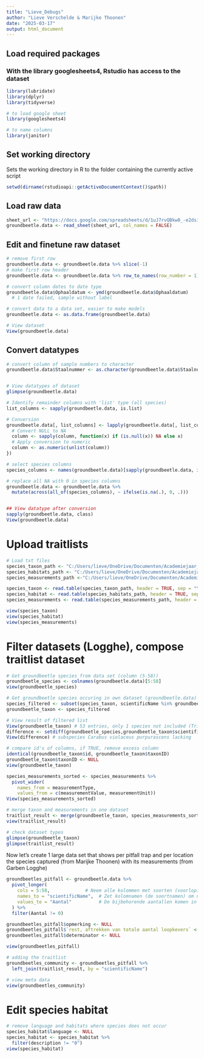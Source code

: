 ```yaml
---
title: "Lieve_Debugs"
author: "Lieve Verschelde & Marijke Thoonen"
date: "2025-03-17"
output: html_document
---
```


## Load required packages

### With the library googlesheets4, Rstudio has access to the dataset

```r
library(lubridate)
library(dplyr)
library(tidyverse)

# to load google sheet
library(googlesheets4) 

# to name columns
library(janitor)  
```

## Set working directory

Sets the working directory in R to the folder containing the currently active script

```r
setwd(dirname(rstudioapi::getActiveDocumentContext()$path))
```

## Load raw data

```r
sheet_url <- "https://docs.google.com/spreadsheets/d/1uJ7rvQBkw0_-e2dsiBlX2NJcrCcfEFqC-ZvEV0RwNVg/edit"
groundbeetle.data <- read_sheet(sheet_url, col_names = FALSE)

```

## Edit and finetune raw dataset

```r
# remove first row
groundbeetle.data <- groundbeetle.data %>% slice(-1) 
# make first row header
groundbeetle.data <- groundbeetle.data %>% row_to_names(row_number = 1)

# convert column dates to date type
groundbeetle.data$Ophaaldatum <- ymd(groundbeetle.data$Ophaaldatum) 
  # 1 date failed, sample without label

# convert data to a data set, easier to make models
groundbeetle.data <- as.data.frame(groundbeetle.data) 

# View dataset
View(groundbeetle.data)
```

## Convert datatypes

```r
# convert column of sample numbers to character
groundbeetle.data$Staalnummer <- as.character(groundbeetle.data$Staalnummer)


# View datatypes of dataset
glimpse(groundbeetle.data)

# Identify remainder columns with 'list' type (all species)
list_columns <- sapply(groundbeetle.data, is.list)

# Conversion
groundbeetle.data[, list_columns] <- lapply(groundbeetle.data[, list_columns], function(column) {
  # Convert NULL to NA
  column <- sapply(column, function(x) if (is.null(x)) NA else x)
  # Apply conversion to numeric
  column <- as.numeric(unlist(column))
})

# select species columns
species_columns <- names(groundbeetle.data)[sapply(groundbeetle.data, is.numeric)]

# replace all NA with 0 in species columns
groundbeetle.data <- groundbeetle.data %>%
  mutate(across(all_of(species_columns), ~ ifelse(is.na(.), 0, .)))


## View datatype after conversion
sapply(groundbeetle.data, class)
View(groundbeetle.data)
```

# Upload traitlists

```r
# Load txt files
species_taxon_path <- "C:/Users/lieve/OneDrive/Documenten/Academiejaar_2024_2025/thesis/Data_analyse/Github/Thesis_Lieve/Data_raw/Arthropoda_Traits_Logghe/taxon.txt"
species_habitats_path <- "C:/Users/lieve/OneDrive/Documenten/Academiejaar_2024_2025/thesis/Data_analyse/Github/Thesis_Lieve/Data_raw/Arthropoda_Traits_Logghe/description.txt"
species_measurements_path <-"C:/Users/lieve/OneDrive/Documenten/Academiejaar_2024_2025/thesis/Data_analyse/Github/Thesis_Lieve/Data_raw/Arthropoda_Traits_Logghe/measurementorfacts.txt"

species_taxon <- read.table(species_taxon_path, header = TRUE, sep = "\t")
species_habitat <- read.table(species_habitats_path, header = TRUE, sep = "\t" )
species_measurements <- read.table(species_measurements_path, header = TRUE, sep = "\t" )

view(species_taxon)
view(species_habitat)
view(species_measurements)
```

# Filter datasets (Logghe), compose traitlist dataset
```r
# Get groundbeetle species from data set (column (5-58))
groundbeetle_species <- colnames(groundbeetle.data)[5:58]
view(groundbeetle_species)

# Get groundbeetle species occuring in own dataset (groundbeetle.data) from taxon dataset (filter)
species_filtered <- subset(species_taxon, scientificName %in% groundbeetle_species)
groundbeetle_taxon <- species_filtered

# View result of filtered list
View(groundbeetle_taxon) # 53 entries, only 1 species not included (Trichocellus placidus changed name to Dicheirotrichus placidus)
difference <- setdiff(groundbeetle_species,groundbeetle_taxon$scientificName)
View(difference) # subspecies Carabus violaceus purpurascens lacking

# compare id's of columns, if TRUE, remove excess column
identical(groundbeetle_taxon$id, groundbeetle_taxon$taxonID)
groundbeetle_taxon$taxonID <- NULL
view(groundbeetle_taxon)

species_measurements_sorted <- species_measurements %>%
  pivot_wider(
    names_from = measurementType, 
    values_from = c(measurementValue, measurementUnit))
View(species_measurements_sorted)

# merge taxon and measurements in one dataset
traitlist_result <- merge(groundbeetle_taxon, species_measurements_sorted, by = "id")
view(traitlist_result)

# check dataset types
glimpse(groundbeetle_taxon)
glimpse(traitlist_result)
```
Now let's create 1 large data set that shows per pitfall trap and per location the species captured (from Marijke Thoonen) with its measurements (from Garben Logghe)
```r
groundbeetles_pitfall <- groundbeetle.data %>%
  pivot_longer(
    cols = 5:58,             # Neem alle kolommen met soorten (voorlopig 5-58)!
    names_to = "scientificName",  # Zet kolomnamen (de soortnamen) om naar waarden in de kolom 'scientificName'
    values_to = "Aantal"          # De bijbehorende aantallen komen in een nieuwe kolom 'Aantal'
  ) %>%
  filter(Aantal != 0)

groundbeetles_pitfall$opmerking <- NULL
groundbeetles_pitfall$`rest, aftrekken van totale aantal loopkevers` <- NULL
groundbeetles_pitfall$determinator <- NULL

view(groundbeetles_pitfall)

# adding the traitlist
groundbeetles_community <- groundbeetles_pitfall %>%
  left_join(traitlist_result, by = "scientificName")

# view meta data
view(groundbeetles_community)
```


# Edit species habitat
```r
# remove language and habitats where species does not occur
species_habitat$language <- NULL
species_habitat <- species_habitat %>%
  filter(description != "0")
view(species_habitat)


```

